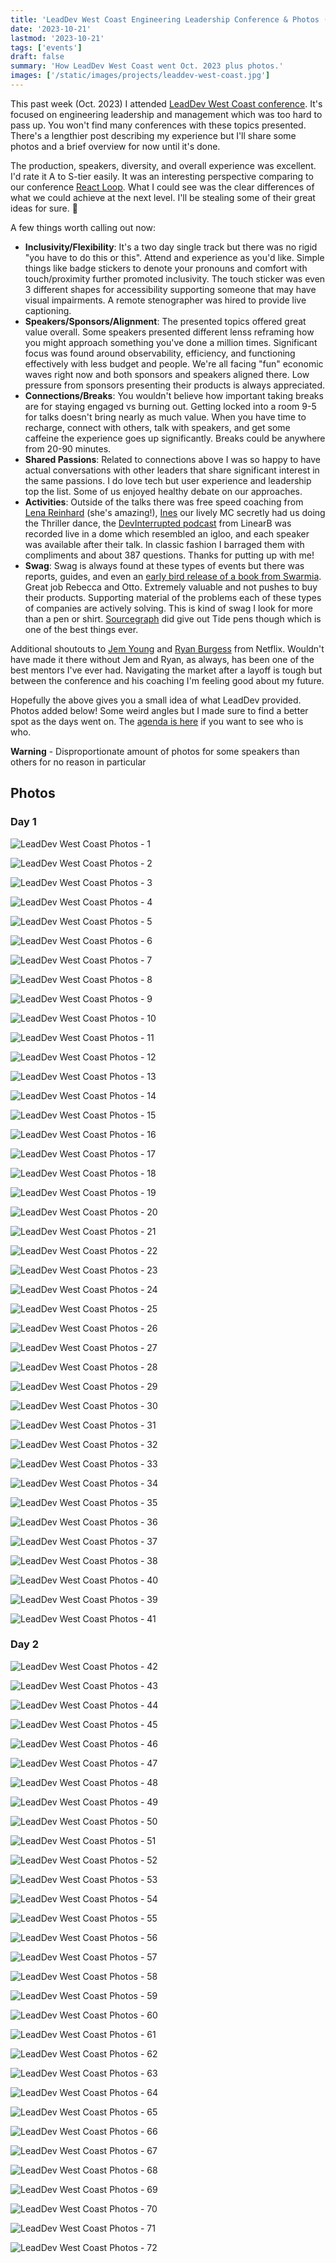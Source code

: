 ```yaml
---
title: 'LeadDev West Coast Engineering Leadership Conference & Photos (Oct. 2023)'
date: '2023-10-21'
lastmod: '2023-10-21'
tags: ['events']
draft: false
summary: 'How LeadDev West Coast went Oct. 2023 plus photos.'
images: ['/static/images/projects/leaddev-west-coast.jpg']
---
```


This past week (Oct. 2023) I attended [LeadDev West Coast conference](https://leaddev.com/leaddev-west-coast). It's focused on engineering leadership and management which was too hard to pass up. You won't find many conferences with these topics presented. There's a lengthier post describing my experience but I'll share some photos and a brief overview for now until it's done.

The production, speakers, diversity, and overall experience was excellent. I'd rate it A to S-tier easily. It was an interesting perspective comparing to our conference [React Loop](https://2019.reactloop.com). What I could see was the clear differences of what we could achieve at the next level. I'll be stealing some of their great ideas for sure. 💯

A few things worth calling out now:

- **Inclusivity/Flexibility**: It's a two day single track but there was no rigid "you have to do this or this". Attend and experience as you'd like. Simple things like badge stickers to denote your pronouns and comfort with touch/proximity further promoted inclusivity. The touch sticker was even 3 different shapes for accessibility supporting someone that may have visual impairments. A remote stenographer was hired to provide live captioning.
- **Speakers/Sponsors/Alignment**: The presented topics offered great value overall. Some speakers presented different lenss reframing how you might approach something you've done a million times. Significant focus was found around observability, efficiency, and functioning effectively with less budget and people. We're all facing "fun" economic waves right now and both sponsors and speakers aligned there. Low pressure from sponsors presenting their products is always appreciated.
- **Connections/Breaks**: You wouldn't believe how important taking breaks are for staying engaged vs burning out. Getting locked into a room 9-5 for talks doesn't bring nearly as much value. When you have time to recharge, connect with others, talk with speakers, and get some caffeine the experience goes up significantly. Breaks could be anywhere from 20-90 minutes.
- **Shared Passions**: Related to connections above I was so happy to have actual conversations with other leaders that share significant interest in the same passions. I do love tech but user experience and leadership top the list. Some of us enjoyed healthy debate on our approaches.
- **Activities**: Outside of the talks there was free speed coaching from [Lena Reinhard](https://www.lenareinhard.com) (she's amazing!), [Ines](https://www.linkedin.com/in/inessombra) our lively MC secretly had us doing the Thriller dance, the [DevInterrupted podcast](https://linearb.io/dev-interrupted/podcasts) from LinearB was recorded live in a dome which resembled an igloo, and each speaker was available after their talk. In classic fashion I barraged them with compliments and about 387 questions. Thanks for putting up with me!
- **Swag**: Swag is always found at these types of events but there was reports, guides, and even an [early bird release of a book from Swarmia](https://www.swarmia.com/build/). Great job Rebecca and Otto. Extremely valuable and not pushes to buy their products. Supporting material of the problems each of these types of companies are actively solving. This is kind of swag I look for more than a pen or shirt. [Sourcegraph](https://sourcegraph.com) did give out Tide pens though which is one of the best things ever.

Additional shoutouts to [Jem Young](https://x.com/jemyoung) and [Ryan Burgess](https://x.com/burgessdryan) from Netflix. Wouldn't have made it there without Jem and Ryan, as always, has been one of the best mentors I've ever had. Navigating the market after a layoff is tough but between the conference and his coaching I'm feeling good about my future.

Hopefully the above gives you a small idea of what LeadDev provided. Photos added below! Some weird angles but I made sure to find a better spot as the days went on. The [agenda is here](https://leaddev.com/leaddev-west-coast/agenda) if you want to see who is who.

**Warning** - Disproportionate amount of photos for some speakers than others for no reason in particular

## Photos

### Day 1

![LeadDev West Coast Photos - 1](/static/images/blog/events/leaddev-west-oct-23/leaddev-west-oct-23-1.jpg)

![LeadDev West Coast Photos - 2](/static/images/blog/events/leaddev-west-oct-23/leaddev-west-oct-23-2.jpg)

![LeadDev West Coast Photos - 3](/static/images/blog/events/leaddev-west-oct-23/leaddev-west-oct-23-3.jpg)

![LeadDev West Coast Photos - 4](/static/images/blog/events/leaddev-west-oct-23/leaddev-west-oct-23-4.jpg)

![LeadDev West Coast Photos - 5](/static/images/blog/events/leaddev-west-oct-23/leaddev-west-oct-23-5.jpg)

![LeadDev West Coast Photos - 6](/static/images/blog/events/leaddev-west-oct-23/leaddev-west-oct-23-6.jpg)

![LeadDev West Coast Photos - 7](/static/images/blog/events/leaddev-west-oct-23/leaddev-west-oct-23-7.jpg)

![LeadDev West Coast Photos - 8](/static/images/blog/events/leaddev-west-oct-23/leaddev-west-oct-23-8.jpg)

![LeadDev West Coast Photos - 9](/static/images/blog/events/leaddev-west-oct-23/leaddev-west-oct-23-9.jpg)

![LeadDev West Coast Photos - 10](/static/images/blog/events/leaddev-west-oct-23/leaddev-west-oct-23-10.jpg)

![LeadDev West Coast Photos - 11](/static/images/blog/events/leaddev-west-oct-23/leaddev-west-oct-23-11.jpg)

![LeadDev West Coast Photos - 12](/static/images/blog/events/leaddev-west-oct-23/leaddev-west-oct-23-12.jpg)

![LeadDev West Coast Photos - 13](/static/images/blog/events/leaddev-west-oct-23/leaddev-west-oct-23-13.jpg)

![LeadDev West Coast Photos - 14](/static/images/blog/events/leaddev-west-oct-23/leaddev-west-oct-23-14.jpg)

![LeadDev West Coast Photos - 15](/static/images/blog/events/leaddev-west-oct-23/leaddev-west-oct-23-15.jpg)

![LeadDev West Coast Photos - 16](/static/images/blog/events/leaddev-west-oct-23/leaddev-west-oct-23-16.jpg)

![LeadDev West Coast Photos - 17](/static/images/blog/events/leaddev-west-oct-23/leaddev-west-oct-23-17.jpg)

![LeadDev West Coast Photos - 18](/static/images/blog/events/leaddev-west-oct-23/leaddev-west-oct-23-18.jpg)

![LeadDev West Coast Photos - 19](/static/images/blog/events/leaddev-west-oct-23/leaddev-west-oct-23-19.jpg)

![LeadDev West Coast Photos - 20](/static/images/blog/events/leaddev-west-oct-23/leaddev-west-oct-23-20.jpg)

![LeadDev West Coast Photos - 21](/static/images/blog/events/leaddev-west-oct-23/leaddev-west-oct-23-21.jpg)

![LeadDev West Coast Photos - 22](/static/images/blog/events/leaddev-west-oct-23/leaddev-west-oct-23-22.jpg)

![LeadDev West Coast Photos - 23](/static/images/blog/events/leaddev-west-oct-23/leaddev-west-oct-23-23.jpg)

![LeadDev West Coast Photos - 24](/static/images/blog/events/leaddev-west-oct-23/leaddev-west-oct-23-24.jpg)

![LeadDev West Coast Photos - 25](/static/images/blog/events/leaddev-west-oct-23/leaddev-west-oct-23-25.jpg)

![LeadDev West Coast Photos - 26](/static/images/blog/events/leaddev-west-oct-23/leaddev-west-oct-23-26.jpg)

![LeadDev West Coast Photos - 27](/static/images/blog/events/leaddev-west-oct-23/leaddev-west-oct-23-27.jpg)

![LeadDev West Coast Photos - 28](/static/images/blog/events/leaddev-west-oct-23/leaddev-west-oct-23-28.jpg)

![LeadDev West Coast Photos - 29](/static/images/blog/events/leaddev-west-oct-23/leaddev-west-oct-23-29.jpg)

![LeadDev West Coast Photos - 30](/static/images/blog/events/leaddev-west-oct-23/leaddev-west-oct-23-30.jpg)

![LeadDev West Coast Photos - 31](/static/images/blog/events/leaddev-west-oct-23/leaddev-west-oct-23-31.jpg)

![LeadDev West Coast Photos - 32](/static/images/blog/events/leaddev-west-oct-23/leaddev-west-oct-23-32.jpg)

![LeadDev West Coast Photos - 33](/static/images/blog/events/leaddev-west-oct-23/leaddev-west-oct-23-33.jpg)

![LeadDev West Coast Photos - 34](/static/images/blog/events/leaddev-west-oct-23/leaddev-west-oct-23-34.jpg)

![LeadDev West Coast Photos - 35](/static/images/blog/events/leaddev-west-oct-23/leaddev-west-oct-23-35.jpg)

![LeadDev West Coast Photos - 36](/static/images/blog/events/leaddev-west-oct-23/leaddev-west-oct-23-36.jpg)

![LeadDev West Coast Photos - 37](/static/images/blog/events/leaddev-west-oct-23/leaddev-west-oct-23-37.jpg)

![LeadDev West Coast Photos - 38](/static/images/blog/events/leaddev-west-oct-23/leaddev-west-oct-23-38.jpg)

![LeadDev West Coast Photos - 40](/static/images/blog/events/leaddev-west-oct-23/leaddev-west-oct-23-40.jpg)

![LeadDev West Coast Photos - 39](/static/images/blog/events/leaddev-west-oct-23/leaddev-west-oct-23-39.jpg)

![LeadDev West Coast Photos - 41](/static/images/blog/events/leaddev-west-oct-23/leaddev-west-oct-23-41.jpg)

### Day 2

![LeadDev West Coast Photos - 42](/static/images/blog/events/leaddev-west-oct-23/leaddev-west-oct-23-42.jpg)

![LeadDev West Coast Photos - 43](/static/images/blog/events/leaddev-west-oct-23/leaddev-west-oct-23-43.jpg)

![LeadDev West Coast Photos - 44](/static/images/blog/events/leaddev-west-oct-23/leaddev-west-oct-23-44.jpg)

![LeadDev West Coast Photos - 45](/static/images/blog/events/leaddev-west-oct-23/leaddev-west-oct-23-45.jpg)

![LeadDev West Coast Photos - 46](/static/images/blog/events/leaddev-west-oct-23/leaddev-west-oct-23-46.jpg)

![LeadDev West Coast Photos - 47](/static/images/blog/events/leaddev-west-oct-23/leaddev-west-oct-23-47.jpg)

![LeadDev West Coast Photos - 48](/static/images/blog/events/leaddev-west-oct-23/leaddev-west-oct-23-48.jpg)

![LeadDev West Coast Photos - 49](/static/images/blog/events/leaddev-west-oct-23/leaddev-west-oct-23-49.jpg)

![LeadDev West Coast Photos - 50](/static/images/blog/events/leaddev-west-oct-23/leaddev-west-oct-23-50.jpg)

![LeadDev West Coast Photos - 51](/static/images/blog/events/leaddev-west-oct-23/leaddev-west-oct-23-51.jpg)

![LeadDev West Coast Photos - 52](/static/images/blog/events/leaddev-west-oct-23/leaddev-west-oct-23-52.jpg)

![LeadDev West Coast Photos - 53](/static/images/blog/events/leaddev-west-oct-23/leaddev-west-oct-23-53.jpg)

![LeadDev West Coast Photos - 54](/static/images/blog/events/leaddev-west-oct-23/leaddev-west-oct-23-54.jpg)

![LeadDev West Coast Photos - 55](/static/images/blog/events/leaddev-west-oct-23/leaddev-west-oct-23-55.jpg)

![LeadDev West Coast Photos - 56](/static/images/blog/events/leaddev-west-oct-23/leaddev-west-oct-23-56.jpg)

![LeadDev West Coast Photos - 57](/static/images/blog/events/leaddev-west-oct-23/leaddev-west-oct-23-57.jpg)

![LeadDev West Coast Photos - 58](/static/images/blog/events/leaddev-west-oct-23/leaddev-west-oct-23-58.jpg)

![LeadDev West Coast Photos - 59](/static/images/blog/events/leaddev-west-oct-23/leaddev-west-oct-23-59.jpg)

![LeadDev West Coast Photos - 60](/static/images/blog/events/leaddev-west-oct-23/leaddev-west-oct-23-60.jpg)

![LeadDev West Coast Photos - 61](/static/images/blog/events/leaddev-west-oct-23/leaddev-west-oct-23-61.jpg)

![LeadDev West Coast Photos - 62](/static/images/blog/events/leaddev-west-oct-23/leaddev-west-oct-23-62.jpg)

![LeadDev West Coast Photos - 63](/static/images/blog/events/leaddev-west-oct-23/leaddev-west-oct-23-63.jpg)

![LeadDev West Coast Photos - 64](/static/images/blog/events/leaddev-west-oct-23/leaddev-west-oct-23-64.jpg)

![LeadDev West Coast Photos - 65](/static/images/blog/events/leaddev-west-oct-23/leaddev-west-oct-23-65.jpg)

![LeadDev West Coast Photos - 66](/static/images/blog/events/leaddev-west-oct-23/leaddev-west-oct-23-66.jpg)

![LeadDev West Coast Photos - 67](/static/images/blog/events/leaddev-west-oct-23/leaddev-west-oct-23-67.jpg)

![LeadDev West Coast Photos - 68](/static/images/blog/events/leaddev-west-oct-23/leaddev-west-oct-23-68.jpg)

![LeadDev West Coast Photos - 69](/static/images/blog/events/leaddev-west-oct-23/leaddev-west-oct-23-69.jpg)

![LeadDev West Coast Photos - 70](/static/images/blog/events/leaddev-west-oct-23/leaddev-west-oct-23-70.jpg)

![LeadDev West Coast Photos - 71](/static/images/blog/events/leaddev-west-oct-23/leaddev-west-oct-23-71.jpg)

![LeadDev West Coast Photos - 72](/static/images/blog/events/leaddev-west-oct-23/leaddev-west-oct-23-72.jpg)
